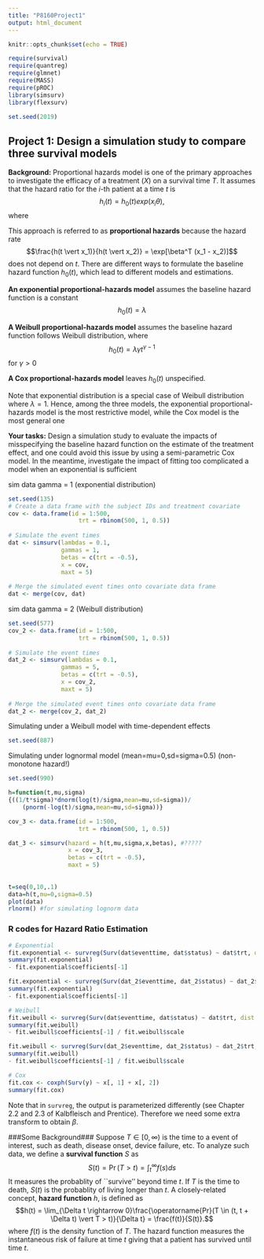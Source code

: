 ```yaml
---
title: "P8160Project1"
output: html_document
---
```

```r
knitr::opts_chunk$set(echo = TRUE)

require(survival)
require(quantreg)
require(glmnet)
require(MASS)
require(pROC)
library(simsurv)
library(flexsurv)

set.seed(2019)
```


## Project 1: Design a simulation study to compare three survival models

**Background:** Proportional hazards model is one of the primary approaches to investigate the efficacy of a treatment ($X$)  on a survival time $T$.  It assumes that the hazard ratio for the $i$-th patient  at  a time $t$ is
$$h_i(t) = h_0(t) exp(x_i\theta),$$
where 
\begin{itemize}

\item $h_0(t)$ is the baseline hazard function, 

\item $x_i$ is a binary treatment indicator variable coded 0 for control and 1 for the treatment 

\item $\theta$ is the parameter of interest, which is the log hazard ratio for the treatment effect. $\theta$ measures the relative hazard reduction due to treatment in comparison to the control.
\end{itemize}


This approach is referred to as **proportional hazards** because the hazard rate
$$\frac{h(t \vert x_1)}{h(t \vert x_2)} = \exp[\beta^T (x_1 - x_2)]$$
does not depend on $t$.
There are different ways to formulate the baseline hazard function $h_0(t)$, which lead to different models and estimations. 

**An exponential proportional-hazards model** assumes the baseline hazard function is a constant $$h_0(t) = \lambda$$ 

**A Weibull proportional-hazards model** assumes the baseline hazard function  follows Weibull distribution, where $$h_0(t) = \lambda\gamma t^{\gamma-1}$$ for $\gamma>0$ 


**A Cox proportional-hazards model** leaves $h_0(t)$ unspecified.


Note that exponential distribution is a special case of Weibull distribution where $\lambda =1$. Hence, among the three models,  the exponential proportional-hazards model is the most restrictive model, while the Cox model is the most general one 


**Your tasks:** Design a simulation study to evaluate the impacts of misspecifying the baseline hazard function on the estimate of the treatment effect, and one could avoid this issue by using a semi-parametric Cox model.  In the meantime, investigate the impact of fitting too complicated a model when an exponential is sufficient



sim data gamma = 1 (exponential distribution)
```r
set.seed(135)
# Create a data frame with the subject IDs and treatment covariate
cov <- data.frame(id = 1:500,
                    trt = rbinom(500, 1, 0.5))
  
# Simulate the event times
dat <- simsurv(lambdas = 0.1, 
               gammas = 1, 
               betas = c(trt = -0.5), 
               x = cov, 
               maxt = 5)
  
# Merge the simulated event times onto covariate data frame
dat <- merge(cov, dat)
```

sim data gamma = 2 (Weibull distribution)
```r
set.seed(577)
cov_2 <- data.frame(id = 1:500,
                    trt = rbinom(500, 1, 0.5))
  
# Simulate the event times
dat_2 <- simsurv(lambdas = 0.1, 
               gammas = 5, 
               betas = c(trt = -0.5), 
               x = cov_2, 
               maxt = 5)
  
# Merge the simulated event times onto covariate data frame
dat_2 <- merge(cov_2, dat_2)
```

Simulating under a Weibull model with time-dependent effects
```r
set.seed(887)

```

Simulating under lognormal model (mean=mu=0,sd=sigma=0.5) (non-monotone hazard!)
```r
set.seed(990)

h=function(t,mu,sigma) 
{((1/t*sigma)*dnorm(log(t)/sigma,mean=mu,sd=sigma))/
    (pnorm(-log(t)/sigma,mean=mu,sd=sigma))}

cov_3 <- data.frame(id = 1:500,
                    trt = rbinom(500, 1, 0.5))

dat_3 <- simsurv(hazard = h(t,mu,sigma,x,betas), #?????
                 x = cov_3,
                 betas = c(trt = -0.5),
                 maxt = 5)
  
          
t=seq(0,10,.1)
data=h(t,mu=0,sigma=0.5)
plot(data)
rlnorm() #for simulating lognorm data
```



### R codes for Hazard Ratio Estimation
```r
# Exponential
fit.exponential <- survreg(Surv(dat$eventtime, dat$status) ~ dat$trt, dist = "exponential")
summary(fit.exponential)
- fit.exponential$coefficients[-1]

fit.exponential <- survreg(Surv(dat_2$eventtime, dat_2$status) ~ dat_2$trt, dist = "exponential")
summary(fit.exponential)
- fit.exponential$coefficients[-1]

# Weibull
fit.weibull <- survreg(Surv(dat$eventtime, dat$status) ~ dat$trt, dist = "weibull")
summary(fit.weibull)
- fit.weibull$coefficients[-1] / fit.weibull$scale

fit.weibull <- survreg(Surv(dat_2$eventtime, dat_2$status) ~ dat_2$trt, dist = "weibull")
summary(fit.weibull)
- fit.weibull$coefficients[-1] / fit.weibull$scale

# Cox
fit.cox <- coxph(Surv(y) ~ x[, 1] + x[, 2])
summary(fit.cox)
```
Note that in `survreg`, the output is parameterized differently (see Chapter 2.2 and 2.3 of Kalbfleisch and Prentice). Therefore we need some extra transform to obtain $\beta$.





###Some Background###
Suppose $T\in[0, \infty)$ is the time to a event of interest, such as death, disease onset, device failure, etc. To analyze such data, we define a **survival function** $S$ as
$$S(t) = \operatorname{Pr}(T > t) = \int_t^\infty f(s) ds$$
It measures the probablity of ``survive'' beyond time $t$. If $T$ is the time to death, $S(t)$ is the probablity of living longer than $t$.  A closely-related concept, **hazard function** $h$, is defined as
$$h(t) = \lim_{\Delta t \rightarrow 0}\frac{\operatorname{Pr}(T \in (t, t + \Delta t) \vert T > t)}{\Delta t} = \frac{f(t)}{S(t)}.$$
where $f(t)$ is the density function of $T$. The hazard function measures the instantaneous risk of failure at time $t$ giving that a patient has survived until time $t$. 

